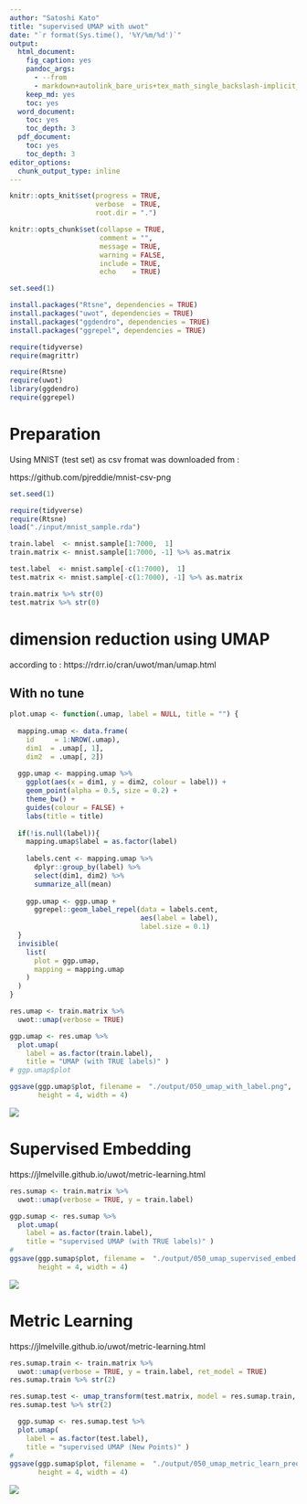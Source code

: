 ```yaml
---
author: "Satoshi Kato"
title: "supervised UMAP with uwot"
date: "`r format(Sys.time(), '%Y/%m/%d')`"
output:
  html_document:
    fig_caption: yes
    pandoc_args:
      - --from
      - markdown+autolink_bare_uris+tex_math_single_backslash-implicit_figures
    keep_md: yes
    toc: yes
  word_document:
    toc: yes
    toc_depth: 3
  pdf_document:
    toc: yes
    toc_depth: 3
editor_options: 
  chunk_output_type: inline
---
```


```r
knitr::opts_knit$set(progress = TRUE, 
                     verbose  = TRUE, 
                     root.dir = ".")

knitr::opts_chunk$set(collapse = TRUE, 
                      comment = "", 
                      message = TRUE, 
                      warning = FALSE, 
                      include = TRUE,
                      echo    = TRUE)

set.seed(1)
```

```r
install.packages("Rtsne", dependencies = TRUE)
install.packages("uwot", dependencies = TRUE)
install.packages("ggdendro", dependencies = TRUE)
install.packages("ggrepel", dependencies = TRUE)

```

```r
require(tidyverse)
require(magrittr)

require(Rtsne)
require(uwot)
library(ggdendro)
require(ggrepel)

```

# Preparation 

Using MNIST (test set) as csv fromat was downloaded from :

https://github.com/pjreddie/mnist-csv-png

```r
set.seed(1)

require(tidyverse)
require(Rtsne)
load("./input/mnist_sample.rda")

train.label  <- mnist.sample[1:7000,  1]
train.matrix <- mnist.sample[1:7000, -1] %>% as.matrix

test.label  <- mnist.sample[-c(1:7000),  1]
test.matrix <- mnist.sample[-c(1:7000), -1] %>% as.matrix

train.matrix %>% str(0)
test.matrix %>% str(0)

```

# dimension reduction using UMAP

according to :
https://rdrr.io/cran/uwot/man/umap.html


## With no tune

```r
plot.umap <- function(.umap, label = NULL, title = "") {
  
  mapping.umap <- data.frame(
    id     = 1:NROW(.umap),
    dim1  = .umap[, 1],
    dim2  = .umap[, 2])
  
  ggp.umap <- mapping.umap %>% 
    ggplot(aes(x = dim1, y = dim2, colour = label)) + 
    geom_point(alpha = 0.5, size = 0.2) + 
    theme_bw() +
    guides(colour = FALSE) +
    labs(title = title)
  
  if(!is.null(label)){
    mapping.umap$label = as.factor(label)
    
    labels.cent <- mapping.umap %>% 
      dplyr::group_by(label) %>%
      select(dim1, dim2) %>% 
      summarize_all(mean)
    
    ggp.umap <- ggp.umap +
      ggrepel::geom_label_repel(data = labels.cent,
                                aes(label = label),
                                label.size = 0.1)
  }
  invisible(
    list(
      plot = ggp.umap,
      mapping = mapping.umap
    )
  )
}
```

```r
res.umap <- train.matrix %>% 
  uwot::umap(verbose = TRUE)

```

```r
ggp.umap <- res.umap %>% 
  plot.umap(
    label = as.factor(train.label),
    title = "UMAP (with TRUE labels)" )
# ggp.umap$plot

ggsave(ggp.umap$plot, filename =  "./output/050_umap_with_label.png",
       height = 4, width = 4)

```

![](output/050_umap_with_label.png)

# Supervised Embedding

https://jlmelville.github.io/uwot/metric-learning.html

```r
res.sumap <- train.matrix %>% 
  uwot::umap(verbose = TRUE, y = train.label)

ggp.sumap <- res.sumap %>% 
  plot.umap(
    label = as.factor(train.label),
    title = "supervised UMAP (with TRUE labels)" )
# 
ggsave(ggp.sumap$plot, filename =  "./output/050_umap_supervised_embed.png",
       height = 4, width = 4)

```

![](output/050_umap_supervised_embed.png)



# Metric Learning

https://jlmelville.github.io/uwot/metric-learning.html

```r
res.sumap.train <- train.matrix %>% 
  uwot::umap(verbose = TRUE, y = train.label, ret_model = TRUE)
res.sumap.train %>% str(2)

res.sumap.test <- umap_transform(test.matrix, model = res.sumap.train, verbose = TRUE)
res.sumap.test %>% str(2)

```


```r
  ggp.sumap <- res.sumap.test %>% 
  plot.umap(
    label = as.factor(test.label),
    title = "supervised UMAP (New Points)" )
# 
ggsave(ggp.sumap$plot, filename =  "./output/050_umap_metric_learn_predict_test.png",
       height = 4, width = 4)

```


![](output/050_umap_metric_learn_predict_test.png)

